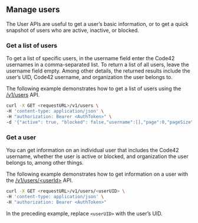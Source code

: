 ## Manage users

The User APIs are useful to get a user's basic information, or to get a quick snapshot of users who are active, inactive, or blocked. 

### Get a list of users

To get a list of specific users, in the username field enter the Code42 usernames in a comma-separated list. To return a list of all users, leave the username field empty. Among other details, the returned results include the user's UID, Code42 username, and organization the user belongs to. 

The following example demonstrates how to get a list of users using the [/v1/users](/api/#tag/User/paths/~1v1~1users/get) API.

```bash
curl -X GET <requestURL>/v1/users \
-H 'content-type: application/json' \
-H "authorization: Bearer <AuthToken>" \
-d '{"active": true, "blocked": false,"username":[],"page":0,"pageSize":100}'
```


### Get a user

You can get information on an individual user that includes the Code42 username, whether the user is active or blocked, and organization the user belongs to, among other things. 

The following example demonstrates how to get information on a user with the [/v1/users/\<userId\>](/api/#tag/User/paths/~1v1~1users~1{userId}/get) API.

```bash
curl -X GET <requestURL>/v1/users/<userUID> \
-H 'content-type: application/json' \
-H "authorization: Bearer <AuthToken>"
```

In the preceding example, replace `<userUID>` with the user's UID.


